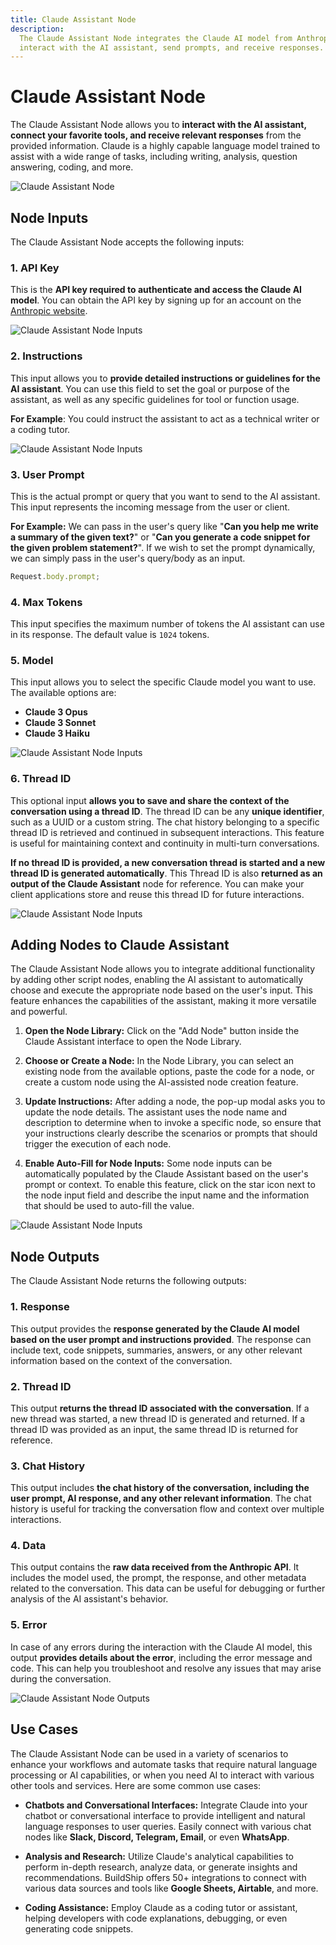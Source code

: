 ```yaml
---
title: Claude Assistant Node
description:
  The Claude Assistant Node integrates the Claude AI model from Anthropic into your BuildShip Workflows, allowing you to
  interact with the AI assistant, send prompts, and receive responses.
---
```



# Claude Assistant Node

The Claude Assistant Node allows you to **interact with the AI assistant, connect your favorite tools, and receive
relevant responses** from the provided information. Claude is a highly capable language model trained to assist with a
wide range of tasks, including writing, analysis, question answering, coding, and more.

<Image src={claudeOg} alt='Claude Assistant Node' width={1200} />

## Node Inputs

The Claude Assistant Node accepts the following inputs:

### 1. **API Key**

This is the **API key required to authenticate and access the Claude AI model**. You can obtain the API key by signing
up for an account on the [Anthropic website](https://www.anthropic.com/claude).

<Image src={claude1} alt='Claude Assistant Node Inputs' width={1200} />

### 2. **Instructions**

This input allows you to **provide detailed instructions or guidelines for the AI assistant**. You can use this field to
set the goal or purpose of the assistant, as well as any specific guidelines for tool or function usage.

**For Example**: You could instruct the assistant to act as a technical writer or a coding tutor.

<Image src={claude2} alt='Claude Assistant Node Inputs' width={1200} />

### 3. **User Prompt**

This is the actual prompt or query that you want to send to the AI assistant. This input represents the incoming message
from the user or client.

**For Example:** We can pass in the user's query like "**Can you help me write a summary of the given text?**" or "**Can
you generate a code snippet for the given problem statement?**". If we wish to set the prompt dynamically, we can simply
pass in the user's query/body as an input.

```javascript
Request.body.prompt;
```

### 4. **Max Tokens**

This input specifies the maximum number of tokens the AI assistant can use in its response. The default value is `1024`
tokens.

### 5. **Model**

This input allows you to select the specific Claude model you want to use. The available options are:

- **Claude 3 Opus**
- **Claude 3 Sonnet**
- **Claude 3 Haiku**

<Image src={claude3} alt='Claude Assistant Node Inputs' width={1200} />

### 6. **Thread ID**

This optional input **allows you to save and share the context of the conversation using a thread ID**. The thread ID
can be any **unique identifier**, such as a UUID or a custom string. The chat history belonging to a specific thread ID
is retrieved and continued in subsequent interactions. This feature is useful for maintaining context and continuity in
multi-turn conversations.

**If no thread ID is provided, a new conversation thread is started and a new thread ID is generated automatically**.
This Thread ID is also **returned as an output of the Claude Assistant** node for reference. You can make your client
applications store and reuse this thread ID for future interactions.

<Image src={claude4} alt='Claude Assistant Node Inputs' width={1200} />

## Adding Nodes to Claude Assistant

The Claude Assistant Node allows you to integrate additional functionality by adding other script nodes, enabling the AI
assistant to automatically choose and execute the appropriate node based on the user's input. This feature enhances the
capabilities of the assistant, making it more versatile and powerful.

1. **Open the Node Library:** Click on the "Add Node" button inside the Claude Assistant interface to open the Node
   Library.

2. **Choose or Create a Node:** In the Node Library, you can select an existing node from the available options, paste
   the code for a node, or create a custom node using the AI-assisted node creation feature.

3. **Update Instructions:** After adding a node, the pop-up modal asks you to update the node details. The assistant
   uses the node name and description to determine when to invoke a specific node, so ensure that your instructions
   clearly describe the scenarios or prompts that should trigger the execution of each node.

4. **Enable Auto-Fill for Node Inputs:** Some node inputs can be automatically populated by the Claude Assistant based
   on the user's prompt or context. To enable this feature, click on the star icon next to the node input field and
   describe the input name and the information that should be used to auto-fill the value.

<Image src={claude5} alt='Claude Assistant Node Inputs' width={1200} />

## Node Outputs

The Claude Assistant Node returns the following outputs:

### 1. **Response**

This output provides the **response generated by the Claude AI model based on the user prompt and instructions
provided**. The response can include text, code snippets, summaries, answers, or any other relevant information based on
the context of the conversation.

### 2. **Thread ID**

This output **returns the thread ID associated with the conversation**. If a new thread was started, a new thread ID is
generated and returned. If a thread ID was provided as an input, the same thread ID is returned for reference.

### 3. **Chat History**

This output includes **the chat history of the conversation, including the user prompt, AI response, and any other
relevant information**. The chat history is useful for tracking the conversation flow and context over multiple
interactions.

### 4. **Data**

This output contains the **raw data received from the Anthropic API**. It includes the model used, the prompt, the
response, and other metadata related to the conversation. This data can be useful for debugging or further analysis of
the AI assistant's behavior.

### 5. **Error**

In case of any errors during the interaction with the Claude AI model, this output **provides details about the error**,
including the error message and code. This can help you troubleshoot and resolve any issues that may arise during the
conversation.

<Image src={claude6} alt='Claude Assistant Node Outputs' width={1200} />

## Use Cases

The Claude Assistant Node can be used in a variety of scenarios to enhance your workflows and automate tasks that
require natural language processing or AI capabilities, or when you need AI to interact with various other tools and
services. Here are some common use cases:

- **Chatbots and Conversational Interfaces:** Integrate Claude into your chatbot or conversational interface to provide
  intelligent and natural language responses to user queries. Easily connect with various chat nodes like **Slack,
  Discord, Telegram, Email**, or even **WhatsApp**.

- **Analysis and Research:** Utilize Claude's analytical capabilities to perform in-depth research, analyze data, or
  generate insights and recommendations. BuildShip offers 50+ integrations to connect with various data sources and
  tools like **Google Sheets, Airtable**, and more.

- **Coding Assistance:** Employ Claude as a coding tutor or assistant, helping developers with code explanations,
  debugging, or even generating code snippets.
